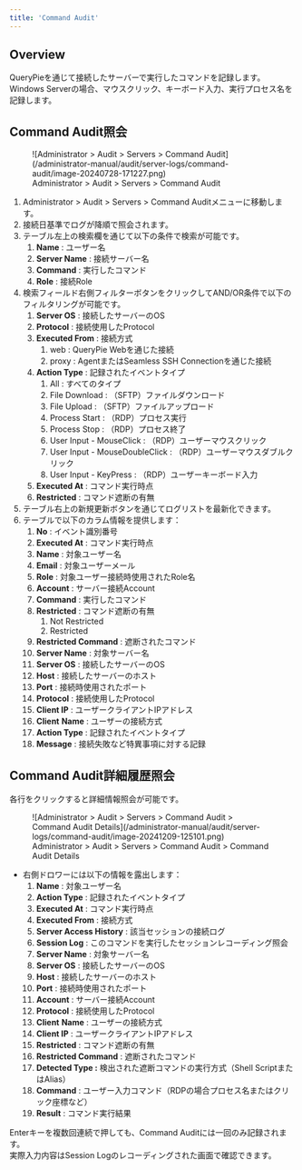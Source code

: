 ```yaml
---
title: 'Command Audit'
---
```



## Overview

QueryPieを通じて接続したサーバーで実行したコマンドを記録します。Windows Serverの場合、マウスクリック、キーボード入力、実行プロセス名を記録します。

## Command Audit照会

<figure data-layout="center" data-align="center">
![Administrator &gt; Audit &gt; Servers &gt; Command Audit](/administrator-manual/audit/server-logs/command-audit/image-20240728-171227.png)
<figcaption>
Administrator &gt; Audit &gt; Servers &gt; Command Audit
</figcaption>
</figure>

1. Administrator &gt; Audit &gt; Servers &gt; Command Auditメニューに移動します。
2. 接続日基準でログが降順で照会されます。
3. テーブル左上の検索欄を通じて以下の条件で検索が可能です。
    1.  **Name**  : ユーザー名
    2.  **Server Name**  : 接続サーバー名
    3.  **Command**  : 実行したコマンド
    4.  **Role**  : 接続Role
4. 検索フィールド右側フィルターボタンをクリックしてAND/OR条件で以下のフィルタリングが可能です。
    1.  **Server OS**  : 接続したサーバーのOS
    2.  **Protocol** : 接続使用したProtocol
    3.  **Executed From** : 接続方式
        1. web : QueryPie Webを通じた接続
        2. proxy : AgentまたはSeamless SSH Connectionを通じた接続
    4.  **Action Type** : 記録されたイベントタイプ
        1. All : すべてのタイプ
        2. File Download : （SFTP）ファイルダウンロード
        3. File Upload : （SFTP）ファイルアップロード
        4. Process Start : （RDP）プロセス実行
        5. Process Stop : （RDP）プロセス終了
        6. User Input - MouseClick : （RDP）ユーザーマウスクリック
        7. User Input - MouseDoubleClick : （RDP）ユーザーマウスダブルクリック
        8. User Input - KeyPress : （RDP）ユーザーキーボード入力
    5.  **Executed At**  : コマンド実行時点
    6.  **Restricted**  : コマンド遮断の有無
5. テーブル右上の新規更新ボタンを通じてログリストを最新化できます。
6. テーブルで以下のカラム情報を提供します：
    1.  **No**  : イベント識別番号
    2.  **Executed At**  : コマンド実行時点
    3.  **Name**  : 対象ユーザー名
    4.  **Email**  : 対象ユーザーメール
    5.  **Role**  : 対象ユーザー接続時使用されたRole名
    6.  **Account**  : サーバー接続Account
    7.  **Command**  : 実行したコマンド
    8.  **Restricted**  : コマンド遮断の有無
        1. Not Restricted
        2. Restricted
    9.  **Restricted Command**  : 遮断されたコマンド
    10.  **Server Name**  : 対象サーバー名
    11.  **Server OS**  : 接続したサーバーのOS
    12.  **Host**  : 接続したサーバーのホスト
    13.  **Port**  : 接続時使用されたポート
    14.  **Protocol** : 接続使用したProtocol
    15.  **Client IP**  : ユーザークライアントIPアドレス
    16.  **Client**   **Name**  : ユーザーの接続方式
    17.  **Action Type** : 記録されたイベントタイプ
    18.  **Message**  : 接続失敗など特異事項に対する記録

## Command Audit詳細履歴照会

各行をクリックすると詳細情報照会が可能です。


<figure data-layout="center" data-align="center">
![Administrator &gt; Audit &gt; Servers &gt; Command Audit &gt; Command Audit Details](/administrator-manual/audit/server-logs/command-audit/image-20241209-125101.png)
<figcaption>
Administrator &gt; Audit &gt; Servers &gt; Command Audit &gt; Command Audit Details
</figcaption>
</figure>

* 右側ドロワーには以下の情報を露出します：
    1.  **Name**  : 対象ユーザー名
    2.  **Action Type** : 記録されたイベントタイプ
    3.  **Executed At**  : コマンド実行時点
    4.  **Executed From** : 接続方式
    5.  **Server Access History** : 該当セッションの接続ログ
    6.  **Session Log**  : このコマンドを実行したセッションレコーディング照会
    7.  **Server Name**  : 対象サーバー名
    8.  **Server OS**  : 接続したサーバーのOS
    9.  **Host**  : 接続したサーバーのホスト
    10.  **Port**  : 接続時使用されたポート
    11.  **Account**  : サーバー接続Account
    12.  **Protocol** : 接続使用したProtocol
    13.  **Client**   **Name**  : ユーザーの接続方式
    14.  **Client IP**  : ユーザークライアントIPアドレス
    15.  **Restricted**  : コマンド遮断の有無
    16.  **Restricted Command**  : 遮断されたコマンド
    17.  **Detected Type :** 検出された遮断コマンドの実行方式（Shell ScriptまたはAlias）
    18.  **Command**  : ユーザー入力コマンド（RDPの場合プロセス名またはクリック座標など）
    19.  **Result**  : コマンド実行結果


<Callout type="important">
Enterキーを複数回連続で押しても、Command Auditには一回のみ記録されます。<br/>実際入力内容はSession Logのレコーディングされた画面で確認できます。
</Callout>
